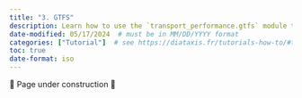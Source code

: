 ```yaml
---
title: "3. GTFS"
description: Learn how to use the `transport_performance.gtfs` module through examples.
date-modified: 05/17/2024  # must be in MM/DD/YYYY format
categories: ["Tutorial"]  # see https://diataxis.fr/tutorials-how-to/#tutorials-how-to, delete as appropriate
toc: true
date-format: iso
---
```


🚧 Page under construction 🚧
